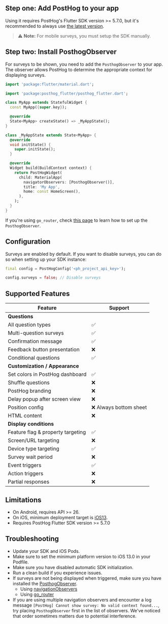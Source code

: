 ## Step one: Add PostHog to your app

Using it requires PostHog's Flutter SDK version >= 5.7.0, but it's recommended to always use [the latest version](/docs/sdk-doctor).


> ⚠️ **Note:** For mobile surveys, you must setup the SDK manually.

<FlutterInstallManual />

## Step two: Install PosthogObserver

For surveys to be shown, you need to add the `PosthogObserver` to your app. The observer allows PostHog to determine the appropriate context for displaying surveys.

```dart
import 'package:flutter/material.dart';

import 'package:posthog_flutter/posthog_flutter.dart';

class MyApp extends StatefulWidget {
  const MyApp({super.key});

  @override
  State<MyApp> createState() => _MyAppState();
}

class _MyAppState extends State<MyApp> {
  @override
  void initState() {
    super.initState();
  }

  @override
  Widget build(BuildContext context) {
    return PostHogWidget(
      child: MaterialApp(
        navigatorObservers: [PosthogObserver()],
        title: 'My App',
        home: const HomeScreen(),
      ),
    );
  }
}
```

If you're using `go_router`, check [this page](/docs/libraries/flutter#capturing-screen-views) to learn how to set up the `PosthogObserver`.

## Configuration

Surveys are enabled by default. If you want to disable surveys, you can do so when setting up your SDK instance:

```dart
final config = PostHogConfig('<ph_project_api_key>');

config.surveys = false; // Disable surveys
```

## Supported Features

| Feature                           | Support                | 
| --------------------------------- | ---------------------- |
| **Questions**                                              |
| All question types                | ✅                     |
| Multi-question surveys            | ✅                     |
| Confirmation message              | ✅                     |
| Feedback button presentation      | ❌                     |
| Conditional questions             | ✅                     |
| **Customization / Appearance**                            |
| Set colors in PostHog dashboard   | ✅                     | 
| Shuffle questions                 | ❌                     | 
| PostHog branding                  | ❌                     | 
| Delay popup after screen view     | ❌                     | 
| Position config                   | ❌ Always bottom sheet | 
| HTML content                      | ❌                     |
| **Display conditions**                                     |
| Feature flag & property targeting | ✅                     | 
| Screen/URL targeting              | ❌                     | 
| Device type targeting             | ✅                     | 
| Survey wait period                | ❌                     | 
| Event triggers                    | ✅                     | 
| Action triggers                   | ❌                     | 
| Partial responses                 | ❌                     |

## Limitations

- On Android, requires API >= 26.
- On iOS, minimum deployment target is [iOS13](/docs/libraries/ios).
- Requires PostHog Flutter SDK version >= 5.7.0

## Troubleshooting

- Update your SDK and iOS Pods.
- Make sure to set the minimum platform version to iOS 13.0 in your Podfile.
- Make sure you have disabled automatic SDK initialization. 
- Run a clean build if you experience issues.
- If surveys are not being displayed when triggered, make sure you have installed the [PosthogObserver](/docs/surveys/installation?tab=Flutter#step-two-install-posthogobserver).
  - Using [navigationObservers](/docs/libraries/flutter#capturing-screen-views#using-navigatorobservers)
  - Using [go_router](/docs/libraries/flutter#capturing-screen-views#using-go-router)
- If you are using multiple navigation observers and encounter a log message `[PostHog] Cannot show survey: No valid context found...`, try placing `PosthogObserver` first in the list of observers. We've noticed that order sometimes matters due to potential interference.